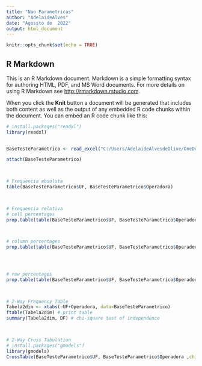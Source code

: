 ---
title: "Nao Parametricas"
author: "AdelaideAlves"
date: "Agossto de  2022"
output: html_document
---

```{r setup, include=FALSE}
knitr::opts_chunk$set(echo = TRUE)
```

## R Markdown

This is an R Markdown document. Markdown is a simple formatting syntax for authoring HTML, PDF, and MS Word documents. For more details on using R Markdown see <http://rmarkdown.rstudio.com>.

When you click the **Knit** button a document will be generated that includes both content as well as the output of any embedded R code chunks within the document. You can embed an R code chunk like this:
```{r}

# install.packages("readxl")
library(readxl)
  

BaseTesteParametrico <- read_excel("C:/Users/AdelaideAlvesdeOlive/OneDrive - SD&W/1-Material/IAeML/AssociaçãoCorrelação/BaseUFOperadora.xlsx")

attach(BaseTesteParametrico)

          
```

```{r}

# Frequencia absoluta 
table(BaseTesteParametrico$UF, BaseTesteParametrico$Operadora)

         
```

```{r}

# Frequencia relativa
# cell percentages
prop.table(table(BaseTesteParametrico$UF, BaseTesteParametrico$Operadora))

         
```

```{r}

# column percentages 
prop.table(table(BaseTesteParametrico$UF, BaseTesteParametrico$Operadora),2)


         
```

```{r}
# row percentages
prop.table(table(BaseTesteParametrico$UF, BaseTesteParametrico$Operadora),1)

         
```

```{r}
# 2-Way Frequency Table
Tabela2dim <- xtabs(~UF+Operadora, data=BaseTesteParametrico)
ftable(Tabela2dim) # print table
summary(Tabela2dim, DF) # chi-square test of independence 

         
```

```{r}
# 2-Way Cross Tabulation
# install.packages("gmodels")
library(gmodels)
CrossTable(BaseTesteParametrico$UF, BaseTesteParametrico$Operadora ,chisq =T)
          
```
